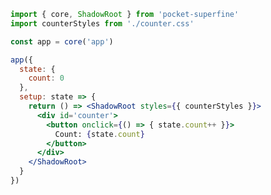 
```jsx
import { core, ShadowRoot } from 'pocket-superfine'
import counterStyles from './counter.css'

const app = core('app')

app({
  state: {
    count: 0
  },
  setup: state => {
    return () => <ShadowRoot styles={{ counterStyles }}>
      <div id='counter'>
        <button onclick={() => { state.count++ }}>
          Count: {state.count}
        </button>
      </div>
    </ShadowRoot>
  }
})
```

